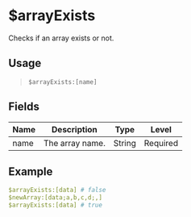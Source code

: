 # $arrayExists
Checks if an array exists or not.

## Usage
> `$arrayExists:[name]`

## Fields
| Name  | Description        | Type   | Level    |
| ----- | ------------------ | ------ | -------- |
| name  | The array name.    | String | Required |

## Example
```yaml
$arrayExists:[data] # false
$newArray:[data;a,b,c,d;,]
$arrayExists:[data] # true
```